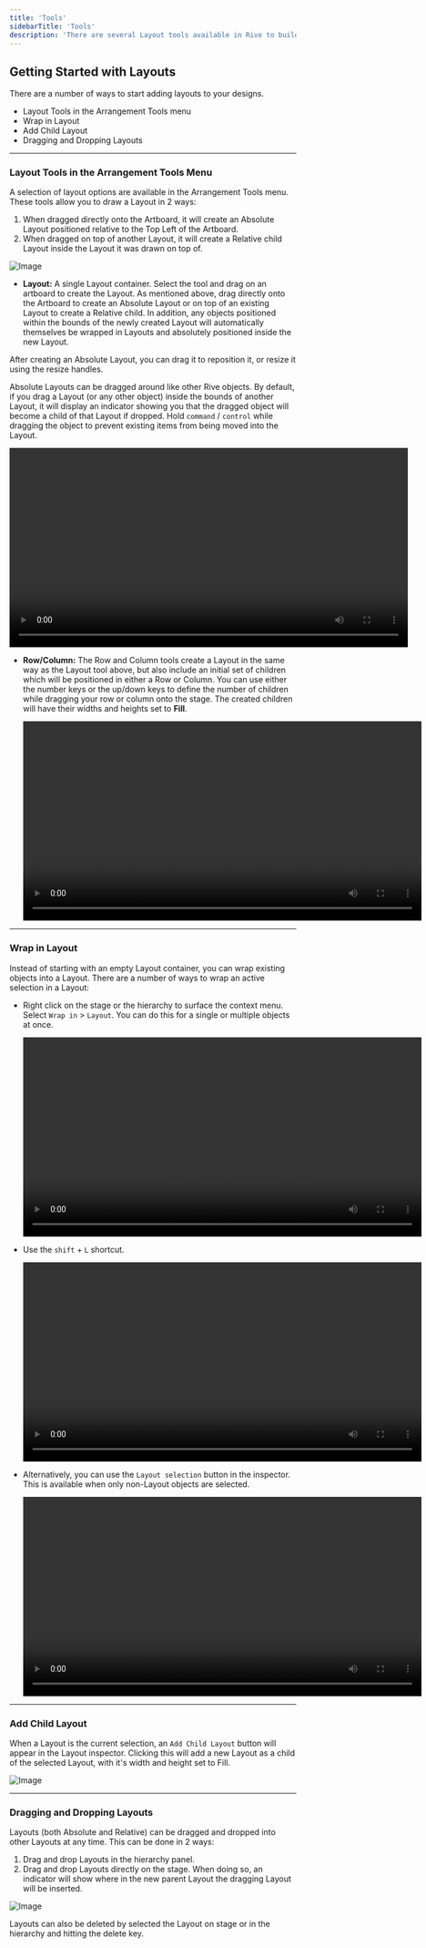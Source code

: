 ```yaml
---
title: 'Tools'
sidebarTitle: 'Tools'
description: 'There are several Layout tools available in Rive to build your responsive UI or content'
---
```



## Getting Started with Layouts

There are a number of ways to start adding layouts to your designs.

- Layout Tools in the Arrangement Tools menu
- Wrap in Layout
- Add Child Layout
- Dragging and Dropping Layouts

---

### Layout Tools in the Arrangement Tools Menu

A selection of layout options are available in the Arrangement Tools menu. These tools allow you to draw a Layout in 2 ways:

1. When dragged directly onto the Artboard, it will create an Absolute Layout positioned relative to the Top Left of the Artboard.
2. When dragged on top of another Layout, it will create a Relative child Layout inside the Layout it was drawn on top of.

![Image](https://ucarecdn.com/53f42ad0-4045-41c4-bcfe-90a40ad0dc1d/)

- **Layout:** A single Layout container. Select the tool and drag on an artboard to create the Layout. As mentioned above, drag directly onto the Artboard to create an Absolute Layout or on top of an existing Layout to create a Relative child. In addition, any objects positioned within the bounds of the newly created Layout will automatically themselves be wrapped in Layouts and absolutely positioned inside the new Layout. 

After creating an Absolute Layout, you can drag it to reposition it, or resize it using the resize handles.

<Tip>Absolute Layouts can be dragged around like other Rive objects. By default, if you drag a Layout (or any other object) inside the bounds of another Layout, it will display an indicator showing you that the dragged object will become a child of that Layout if dropped. Hold `command` / `control` while dragging the object to prevent existing items from being moved into the Layout.</Tip>

  <video width="700" controls>
    <source src="https://ucarecdn.com/994d9855-4783-478f-a808-e5f8e57511af/" type="video/mp4"></source>
    Layout
  </video>

- **Row/Column:** The Row and Column tools create a Layout in the same way as the Layout tool above, but also include an initial set of children which will be positioned in either a Row or Column. You can use either the number keys or the up/down keys to define the number of children while dragging your row or column onto the stage. The created children will have their widths and heights set to **Fill**.

  <video width="700" controls>
    <source src="https://ucarecdn.com/e6fb26b0-a322-4715-8764-f484b99fd70a/" type="video/mp4"></source>
    Row/Column
  </video>

---

### Wrap in Layout

Instead of starting with an empty Layout container, you can wrap existing objects into a Layout. There are a number of ways to wrap an active selection in a Layout:

- Right click on the stage or the hierarchy to surface the context menu. Select `Wrap in` &gt; `Layout`. You can do this for a single or multiple objects at once.

  <video width="700" controls>
    <source src="https://ucarecdn.com/8dc09645-bb6b-4572-a519-5f655d39e114/" type="video/mp4"></source>
    Wrap in
  </video>

- Use the `shift` + `L` shortcut.

  <video width="700" controls>
    <source src="https://ucarecdn.com/fc768d5a-33bf-4ce5-88fe-c40257263bc2/" type="video/mp4"></source>
    `shift` + `L` shortcut
  </video>

- Alternatively, you can use the `Layout selection` button in the inspector. This is available when only non-Layout objects are selected.

  <video width="700" controls>
    <source src="https://ucarecdn.com/cca29ef7-5762-40a7-bfb2-0b1ac9da5ee8/" type="video/mp4"></source>
    Layout selection
  </video>

---

### Add Child Layout

When a Layout is the current selection, an `Add Child Layout` button will appear in the Layout inspector. Clicking this will add a new Layout as a child of the selected Layout, with it's width and height set to Fill.

![Image](/images/editor/add-child-layout.png)

---

### Dragging and Dropping Layouts

Layouts (both Absolute and Relative) can be dragged and dropped into other Layouts at any time. This can be done in 2 ways:

1. Drag and drop Layouts in the hierarchy panel.
2. Drag and drop Layouts directly on the stage. When doing so, an indicator will show where in the new parent Layout the dragging Layout will be inserted.

![Image](/images/editor/layout-drag-drop.png)

Layouts can also be deleted by selected the Layout on stage or in the hierarchy and hitting the delete key.